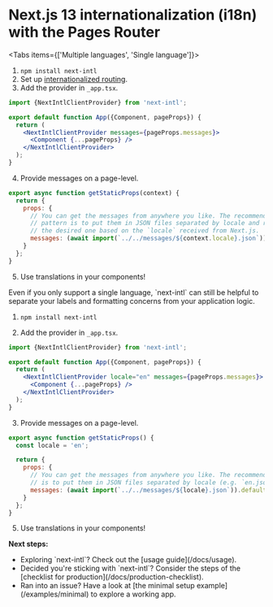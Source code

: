 
# Next.js 13 internationalization (i18n) with the Pages Router

<Tabs items={['Multiple languages', 'Single language']}>
<Tab>
1. `npm install next-intl`
2. Set up [internationalized routing](https://nextjs.org/docs/advanced-features/i18n-routing).
3. Add the provider in `_app.tsx`.

```jsx filename="_app.tsx" /NextIntlClientProvider/
import {NextIntlClientProvider} from 'next-intl';

export default function App({Component, pageProps}) {
  return (
    <NextIntlClientProvider messages={pageProps.messages}>
      <Component {...pageProps} />
    </NextIntlClientProvider>
  );
}
```

4. Provide messages on a page-level.

```js filename="pages/index.js"
export async function getStaticProps(context) {
  return {
    props: {
      // You can get the messages from anywhere you like. The recommended
      // pattern is to put them in JSON files separated by locale and read
      // the desired one based on the `locale` received from Next.js.
      messages: (await import(`../../messages/${context.locale}.json`)).default
    }
  };
}
```

5. Use translations in your components!

</Tab>
<Tab>
Even if you only support a single language, `next-intl` can still be helpful to separate your labels and formatting concerns from your application logic.

1. `npm install next-intl`

2. Add the provider in `_app.tsx`.

```jsx filename="_app.tsx" /NextIntlClientProvider/
import {NextIntlClientProvider} from 'next-intl';

export default function App({Component, pageProps}) {
  return (
    <NextIntlClientProvider locale="en" messages={pageProps.messages}>
      <Component {...pageProps} />
    </NextIntlClientProvider>
  );
}
```

3. Provide messages on a page-level.

```js filename="pages/index.js"
export async function getStaticProps() {
  const locale = 'en';

  return {
    props: {
      // You can get the messages from anywhere you like. The recommended pattern
      // is to put them in JSON files separated by locale (e.g. `en.json`).
      messages: (await import(`../../messages/${locale}.json`)).default
    }
  };
}
```

5. Use translations in your components!

</Tab>
</Tabs>

<Callout>

**Next steps:**

<ul className="ml-4 list-disc">
  <li>Exploring `next-intl`? Check out the [usage guide](/docs/usage).</li>
  <li>
    Decided you're sticking with `next-intl`? Consider the steps of the
    [checklist for production](/docs/production-checklist).
  </li>
  <li>
    Ran into an issue? Have a look at [the minimal setup
    example](/examples/minimal) to explore a working app.
  </li>
</ul>

</Callout>
